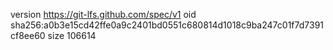 version https://git-lfs.github.com/spec/v1
oid sha256:a0b3e15cd42ffe0a9c2401bd0551c680814d1018c9ba247c01f7d7391cf8ee60
size 106614
